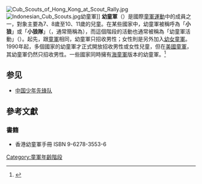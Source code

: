 [[File:Cub_Scouts_of_Hong_Kong_at_Scout_Rally.jpg|thumb]]
[[File:Indonesian_Cub_Scouts.jpg|thumb]]幼童軍]]
'''幼童軍'''（{{lang-en|Cub Scouts}}）是國際[[童軍運動|童軍運動]]中的成員之一，對象主要為7、8歲至10、11歲的兒童。在某些國家中，幼童軍被稱呼為「'''小狼'''」或「'''小狼隊'''」（{{lang|en|Wolf Cubs}}，通常簡稱為{{lang|en|Cubs}}），而這個階段的活動也通常被稱為「幼童軍活動」（{{lang|en|Cubbing}}）。起先，跟[[童軍_(童軍年齡階段)|童軍]]相同，幼童軍只招收男性；女性則是另外加入[[幼女童軍|幼女童軍]]。1990年起，多個國家的幼童軍才正式開放招收男性或女性兒童，但在[[美國童軍|美國童軍]]，其幼童軍仍然只招收男性。一些國家同時擁有[[海童軍|海童軍]]版本的幼童軍。<ref name="scoutbase">{{cite web | url = http://www.scoutbase.org.uk/library/history/ | title = The History of Scouting | publisher = ScoutBaseUK | accessdate = 2006-07-22 | deadurl = yes | archiveurl = https://web.archive.org/web/20070818201813/http://www.scoutbase.org.uk/library/history/ | archivedate = 2007-08-18 }}</ref>
==参见==
*[[中国少年先锋队|中国少年先锋队]]
== 參考文獻 ==
{{reflist}}
===書籍===
*香港幼童軍手冊 ISBN 9-6278-3553-6
{{童軍年齡階段}}

[[Category:童軍年齡階段|Category:童軍年齡階段]]